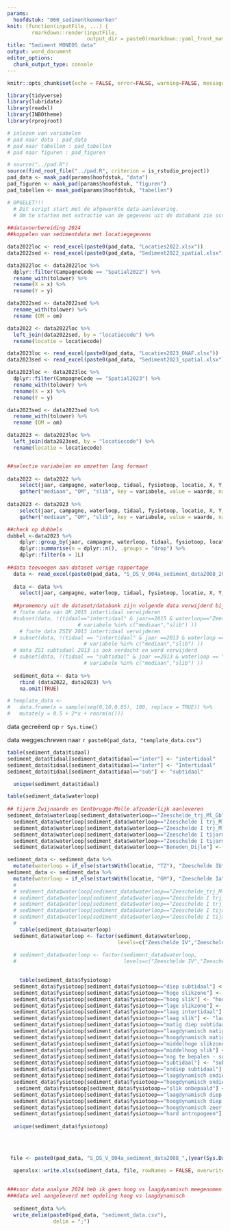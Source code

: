 ```yaml
---
params:
  hoofdstuk: "060_sedimentkenmerken"
knit: (function(inputFile, ...) {
        rmarkdown::render(inputFile,
                          output_dir = paste0(rmarkdown::yaml_front_matter(inputFile)$params$hoofdstuk, "/output"))})
title: "Sediment MONEOS data"
output: word_document
editor_options: 
  chunk_output_type: console
---
```



```r

knitr::opts_chunk$set(echo = FALSE, error=FALSE, warning=FALSE, message=FALSE, cache=FALSE, fig.showtext = TRUE, dpi = 300)

```



```r

library(tidyverse)
library(lubridate)
library(readxl)
library(INBOtheme)
library(rprojroot)


```


```r

# inlezen van variabelen
# pad naar data : pad_data
# pad naar tabellen : pad_tabellen
# pad naar figuren : pad_figuren

# source("../pad.R")
source(find_root_file("../pad.R", criterion = is_rstudio_project))
pad_data <- maak_pad(params$hoofdstuk, "data")
pad_figuren <- maak_pad(params$hoofdstuk, "figuren")
pad_tabellen <- maak_pad(params$hoofdstuk, "tabellen")

```


```r

# OPGELET!!!
  # Dit script start met de afgewerkte data-aanlevering.
  # Om te starten met extractie van de gegevens uit de databank zie script 2017
  
##datavoorbereiding 2024
##koppelen van sedimentdata met locatiegegevens

data2022loc <- read_excel(paste0(pad_data, "Locaties2022.xlsx"))
data2022sed <- read_excel(paste0(pad_data, "Sediment2022_spatial.xlsx"))

data2022loc <- data2022loc %>% 
  dplyr::filter(CampagneCode == "Spatial2022") %>% 
  rename_with(tolower) %>% 
  rename(X = x) %>% 
  rename(Y = y)

data2022sed <- data2022sed %>% 
  rename_with(tolower) %>% 
  rename (OM = om)

data2022 <- data2022loc %>% 
  left_join(data2022sed, by = "locatiecode") %>% 
  rename(locatie = locatiecode)

data2023loc <- read_excel(paste0(pad_data, "Locaties2023_ONAF.xlsx"))
data2023sed <- read_excel(paste0(pad_data, "Sediment2023_spatial.xlsx"))

data2023loc <- data2023loc %>% 
  dplyr::filter(CampagneCode == "Spatial2023") %>% 
  rename_with(tolower) %>% 
  rename(X = x) %>% 
  rename(Y = y)

data2023sed <- data2023sed %>% 
  rename_with(tolower) %>% 
  rename (OM = om)

data2023 <- data2023loc %>% 
  left_join(data2023sed, by = "locatiecode") %>% 
  rename(locatie = locatiecode)


##selectie variabelen en omzetten lang formaat
 
data2022 <- data2022 %>% 
    select(jaar, campagne, waterloop, tidaal, fysiotoop, locatie, X, Y, mediaan, OM, slib) %>% 
    gather("mediaan", "OM", "slib", key = variabele, value = waarde, na.rm = TRUE)  
  
data2023 <- data2023 %>% 
    select(jaar, campagne, waterloop, tidaal, fysiotoop, locatie, X, Y, mediaan, OM, slib) %>% 
    gather("mediaan", "OM", "slib", key = variabele, value = waarde, na.rm = TRUE)  

##check op dubbels  
dubbel <-data2023 %>%
    dplyr::group_by(jaar, campagne, waterloop, tidaal, fysiotoop, locatie, X, Y, variabele) %>%
    dplyr::summarise(n = dplyr::n(), .groups = "drop") %>%
    dplyr::filter(n > 1L)  
 
##data toevoegen aan dataset vorige rapportage
  data <- read_excel(paste0(pad_data, "S_DS_V_004a_sediment_data2008_2021_rapportage2023.xlsx"))
  
  data <- data %>% 
    select(jaar, campagne, waterloop, tidaal, fysiotoop, locatie, X, Y, variabele, waarde)
  
  ##promemory uit de dataset/databank zijn volgende data verwijderd bij de aanlevering naar VLIZ omdat ze foutief zijn gemeten:
  # foute data van GK 2015 intertidaal verwijderen
  #subset(data, !(tidaal=="intertidaal" & jaar==2015 & waterloop=="Zeeschelde IV" & 
                       # variabele %in% c("mediaan","slib") ))
    # foute data ZSIV 2013 intertidaal verwijderen
  # subset(data, !(tidaal == "intertidaal" & jaar ==2013 & waterloop == "Zeeschelde IV" &
                         # variabele %in% c("mediaan","slib") ))
  # data ZSI subtidaal 2013 is ook verdacht en werd verwijderd
  # subset(data, !(tidaal == "subtidaal" & jaar ==2013 & waterloop == "Zeeschelde I" &
                         # variabele %in% c("mediaan","slib") ))
  
  sediment_data <- data %>% 
    rbind (data2022, data2023) %>% 
    na.omit(TRUE)

# template_data <- 
#   data.frame(x = sample(seq(0,10,0.05), 100, replace = TRUE)) %>% 
#   mutate(y = 0.5 + 2*x + rnorm(n()))

```


data gecreëerd op `r Sys.time()`

data weggeschreven naar `r paste0(pad_data, "template_data.csv")`

```r

table(sediment_data$tidaal)
sediment_data$tidaal[sediment_data$tidaal=="inter"] <- "intertidaal"
sediment_data$tidaal[sediment_data$tidaal=="inter"] <- "Intertidaal"
sediment_data$tidaal[sediment_data$tidaal=="sub"] <- "subtidaal"

  unique(sediment_data$tidaal)

table(sediment_data$waterloop)
  
## tijarm Zwijnaarde en Gentbrugge-Melle afzonderlijk aanleveren
sediment_data$waterloop[sediment_data$waterloop=="Zeeschelde_trj_Ml_Gb"] <- "Zeeschelde Ia"
  sediment_data$waterloop[sediment_data$waterloop=="Zeeschelde I trj_Ml_Gb"] <- "Zeeschelde Ia"
  sediment_data$waterloop[sediment_data$waterloop=="Zeeschelde I trj_Ml_Gb\r\n"] <- "Zeeschelde Ia"
  sediment_data$waterloop[sediment_data$waterloop=="Zeeschelde I tijarm Zwijnaarde"] <- "Zeeschelde Ib"
  sediment_data$waterloop[sediment_data$waterloop=="Zeeschelde I tijarm Zwijnaarde\r\n"] <- "Zeeschelde Ib"
  sediment_data$waterloop[sediment_data$waterloop=="Beneden_Dijle"] <- "Dijle"

sediment_data <- sediment_data %>%
  mutate(waterloop = if_else(startsWith(locatie, "TZ"), "Zeeschelde Ib", waterloop))  
sediment_data <- sediment_data %>%
  mutate(waterloop = if_else(startsWith(locatie, "GM"), "Zeeschelde Ia", waterloop))  
  # 
  # sediment_data$waterloop[sediment_data$waterloop=="Zeeschelde_trj_Ml_Gb"] <- "Zeeschelde I"
  # sediment_data$waterloop[sediment_data$waterloop=="Zeeschelde I trj_Ml_Gb"] <- "Zeeschelde I"
  # sediment_data$waterloop[sediment_data$waterloop=="Zeeschelde I trj_Ml_Gb\r\n"] <- "Zeeschelde I"
  # sediment_data$waterloop[sediment_data$waterloop=="Zeeschelde I tijarm Zwijnaarde"] <- "Zeeschelde I"
  # sediment_data$waterloop[sediment_data$waterloop=="Zeeschelde I tijarm Zwijnaarde\r\n"] <- "Zeeschelde I"
  # 
    table(sediment_data$waterloop)
  sediment_data$waterloop <- factor(sediment_data$waterloop, 
                                    levels=c("Zeeschelde IV","Zeeschelde III","Zeeschelde II","Zeeschelde I","Zeeschelde Ia","Zeeschelde Ib", "Rupel","Durme","Nete","Dijle","Zenne"))
  
  # sediment_data$waterloop <- factor(sediment_data$waterloop, 
  #                                   levels=c("Zeeschelde IV","Zeeschelde III","Zeeschelde II","Zeeschelde I","Zeeschelde Ia","Zeeschelde Ib", "Rupel","Durme","Nete","Dijle","Zenne"))

  
    table(sediment_data$fysiotoop)
  sediment_data$fysiotoop[sediment_data$fysiotoop=="diep subtidaal"] <- "diep"
  sediment_data$fysiotoop[sediment_data$fysiotoop=="hoge slikzone"] <- "hoog"
  sediment_data$fysiotoop[sediment_data$fysiotoop=="hoog slik"] <- "hoog"
  sediment_data$fysiotoop[sediment_data$fysiotoop=="lage slikzone"] <- "laag"
  sediment_data$fysiotoop[sediment_data$fysiotoop=="laag intertidaal"] <- "laag"
  sediment_data$fysiotoop[sediment_data$fysiotoop=="laag slik"] <- "laag"
  sediment_data$fysiotoop[sediment_data$fysiotoop=="matig diep subtidaal"] <- "matig diep"
  sediment_data$fysiotoop[sediment_data$fysiotoop=="laagdynamisch matig diep subtidaal"] <- "laagdynamisch matig diep"
  sediment_data$fysiotoop[sediment_data$fysiotoop=="hoogdynamisch matig diep subtidaal"] <- "hoogdynamisch matig diep"
  sediment_data$fysiotoop[sediment_data$fysiotoop=="middelhoge slikzone"] <- "midden"
  sediment_data$fysiotoop[sediment_data$fysiotoop=="middelhoog slik"] <- "midden"
  sediment_data$fysiotoop[sediment_data$fysiotoop=="nog te bepalen - sub"] <- "sub indet."
  sediment_data$fysiotoop[sediment_data$fysiotoop=="subtidaal"] <- "sub indet."
  sediment_data$fysiotoop[sediment_data$fysiotoop=="ondiep subtidaal"] <- "ondiep"
  sediment_data$fysiotoop[sediment_data$fysiotoop=="laagdynamisch ondiep subtidaal"] <- "laagdynamisch ondiep"
  sediment_data$fysiotoop[sediment_data$fysiotoop=="hoogdynamisch ondiep subtidaal"] <- "hoogdynamisch ondiep"
   sediment_data$fysiotoop[sediment_data$fysiotoop=="slik onbepaald"] <- "inter indet."
  sediment_data$fysiotoop[sediment_data$fysiotoop=="laagdynamisch diep subtidaal"] <- "laagdynamisch diep"
  sediment_data$fysiotoop[sediment_data$fysiotoop=="hoogdynamisch diep subtidaal"] <- "hoogdynamisch diep"
  sediment_data$fysiotoop[sediment_data$fysiotoop=="hoogdynamisch zeer diep subtidaal"] <- "hoogdynamisch zeer diep"
  sediment_data$fysiotoop[sediment_data$fysiotoop=="hard antropogeen"] <- "hard substraat"
  
  unique(sediment_data$fysiotoop)
  
 
  
```


```r

 file <- paste0(pad_data, "S_DS_V_004a_sediment_data2008_",(year(Sys.Date())-1),"_rapportage",year(Sys.Date()),".xlsx")
  
  openxlsx::write.xlsx(sediment_data, file, rowNames = FALSE, overwrite = TRUE)

  
###voor data analyse 2024 heb ik geen hoog vs laagdynamisch meegenomen
###data wel aangeleverd met opdeling hoog vs laagdynamisch  
  
  sediment_data %>%
  write_delim(paste0(pad_data, "sediment_data.csv"),
               delim = ";")

```




